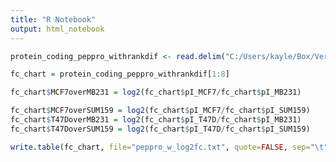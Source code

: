 ```yaml
---
title: "R Notebook"
output: html_notebook
---
```


```r
protein_coding_peppro_withrankdif <- read.delim("C:/Users/kayle/Box/Vertinolab/McKayla Ford/Data/NascentSeq/Vertino Lab/project cell lines/protein_coding_peppro_withrankdif.txt")
```

```r
fc_chart = protein_coding_peppro_withrankdif[1:8]
```

```r
fc_chart$MCF7overMB231 = log2(fc_chart$pI_MCF7/fc_chart$pI_MB231)
```

```r
fc_chart$MCF7overSUM159 = log2(fc_chart$pI_MCF7/fc_chart$pI_SUM159)
fc_chart$T47DoverMB231 = log2(fc_chart$pI_T47D/fc_chart$pI_MB231)
fc_chart$T47DoverSUM159 = log2(fc_chart$pI_T47D/fc_chart$pI_SUM159)
```

```r
write.table(fc_chart, file="peppro_w_log2fc.txt", quote=FALSE, sep="\t", row.names = FALSE)
```

